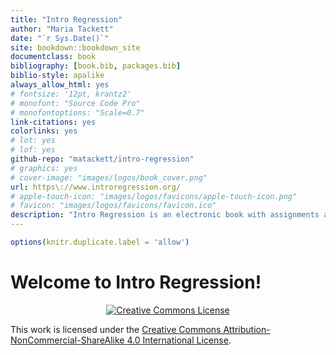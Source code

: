 ```yaml
--- 
title: "Intro Regression"
author: "Maria Tackett"
date: "`r Sys.Date()`"
site: bookdown::bookdown_site
documentclass: book
bibliography: [book.bib, packages.bib]
biblio-style: apalike
always_allow_html: yes
# fontsize: '12pt, krantz2'
# monofont: "Source Code Pro"
# monofontoptions: "Scale=0.7"
link-citations: yes
colorlinks: yes
# lot: yes
# lof: yes
github-repo: "matackett/intro-regression"
# graphics: yes
# cover-image: "images/logos/book_cover.png"
url: https\://www.introregression.org/
# apple-touch-icon: "images/logos/favicons/apple-touch-icon.png"
# favicon: "images/logos/favicons/favicon.ico"
description: "Intro Regression is an electronic book with assignments and in-class activities to help students apply concepts in an intermediate-level regression analysis course. The primary focus of this text is application and computing; there are supplemental mathematical notes in some chapters."
---
```


```r
options(knitr.duplicate.label = 'allow')
```

# Welcome to Intro Regression!

<center>
<a rel="license" href="http://creativecommons.org/licenses/by-nc-sa/4.0/"><img alt="Creative Commons License" style="border-width:0" src="https://i.creativecommons.org/l/by-nc-sa/4.0/88x31.png" /></a><br />
</center>


This work is licensed under the [Creative Commons Attribution-NonCommercial-ShareAlike 4.0 International License](http://creativecommons.org/licenses/by-nc-sa/4.0/).

